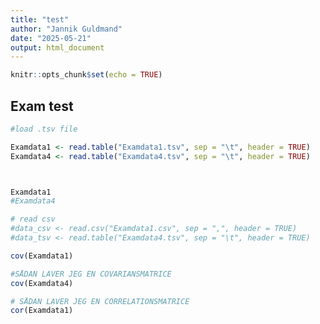 ```yaml
---
title: "test"
author: "Jannik Guldmand"
date: "2025-05-21"
output: html_document
---
```


```r
knitr::opts_chunk$set(echo = TRUE)
```

## Exam test


```r
#load .tsv file

Examdata1 <- read.table("Examdata1.tsv", sep = "\t", header = TRUE)
Examdata4 <- read.table("Examdata4.tsv", sep = "\t", header = TRUE)



Examdata1
#Examdata4

# read csv
#data_csv <- read.csv("Examdata1.csv", sep = ",", header = TRUE)
#data_tsv <- read.table("Examdata4.tsv", sep = "\t", header = TRUE)


```


```r
cov(Examdata1)
```

```r
#SÅDAN LAVER JEG EN COVARIANSMATRICE
cov(Examdata4)
```
```r
# SÅDAN LAVER JEG EN CORRELATIONSMATRICE
cor(Examdata1)
```

